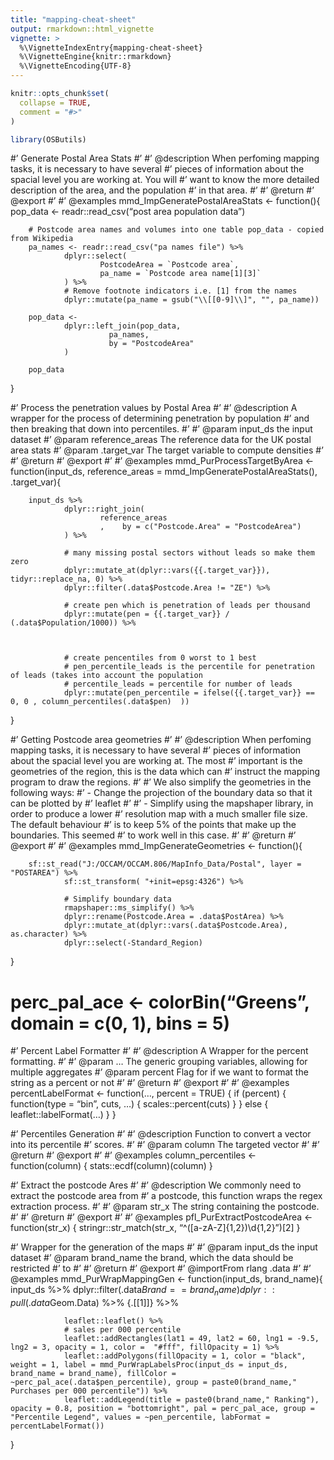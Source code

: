 ```yaml
---
title: "mapping-cheat-sheet"
output: rmarkdown::html_vignette
vignette: >
  %\VignetteIndexEntry{mapping-cheat-sheet}
  %\VignetteEngine{knitr::rmarkdown}
  %\VignetteEncoding{UTF-8}
---
```


```r
knitr::opts_chunk$set(
  collapse = TRUE,
  comment = "#>"
)
```

```r
library(OSButils)
```



#' Generate Postal Area Stats
#'
#' @description When perfoming mapping tasks, it is necessary to have several
#'   pieces of information about the spacial level you are working at. You will
#'   want to know the more detailed description of the area, and the population
#'   in that area.
#'
#' @return
#' @export
#'
#' @examples
mmd_ImpGeneratePostalAreaStats <- function(){
        pop_data <- readr::read_csv("post area population data")

        # Postcode area names and volumes into one table pop_data - copied from Wikipedia
        pa_names <- readr::read_csv("pa names file") %>%
                dplyr::select(
                        PostcodeArea = `Postcode area`,
                        pa_name = `Postcode area name[1][3]`
                ) %>%
                # Remove footnote indicators i.e. [1] from the names
                dplyr::mutate(pa_name = gsub("\\[[0-9]\\]", "", pa_name))

        pop_data <-
                dplyr::left_join(pop_data,
                          pa_names,
                          by = "PostcodeArea"
                )

        pop_data
}

#' Process the penetration values by Postal Area
#'
#' @description A wrapper for the process of determining penetration by population
#'   and then breaking that down into percentiles.
#'
#' @param input_ds the input dataset
#' @param reference_areas The reference data for the UK postal area stats
#' @param .target_var The target variable to compute densities
#'
#' @return
#' @export
#'
#' @examples
mmd_PurProcessTargetByArea <- function(input_ds, reference_areas = mmd_ImpGeneratePostalAreaStats(),
                                       .target_var){

        input_ds %>%
                dplyr::right_join(
                        reference_areas
                        ,    by = c("Postcode.Area" = "PostcodeArea")
                ) %>%

                # many missing postal sectors without leads so make them zero
                dplyr::mutate_at(dplyr::vars({{.target_var}}), tidyr::replace_na, 0) %>%
                dplyr::filter(.data$Postcode.Area != "ZE") %>%

                # create pen which is penetration of leads per thousand
                dplyr::mutate(pen = {{.target_var}} / (.data$Population/1000)) %>%



                # create pencentiles from 0 worst to 1 best
                # pen_percentile_leads is the percentile for penetration of leads (takes into account the population
                # percentile_leads = percentile for number of leads
                dplyr::mutate(pen_percentile = ifelse({{.target_var}} == 0, 0 , column_percentiles(.data$pen)  ))
}

#' Getting Postcode area geometries
#'
#' @description When perfoming mapping tasks, it is necessary to have several
#'   pieces of information about the spacial level you are working at. The most
#'   important is the geometries of the region, this is the data which can
#'   instruct the mapping program to draw the regions.
#'
#'   We also simplify the geometries in the following ways:
#'   - Change the projection of the boundary data so that it can be plotted by
#'   leaflet
#'
#'   - Simplify using the mapshaper library, in order to produce a lower
#'   resolution map with a much smaller file size. The default behaviour
#'   is to keep 5% of the points that make up the boundaries. This seemed
#'   to work well in this case.
#'
#' @return
#' @export
#'
#' @examples
mmd_ImpGenerateGeometries <- function(){

        sf::st_read("J:/OCCAM/OCCAM.806/MapInfo_Data/Postal", layer = "POSTAREA") %>%
                sf::st_transform( "+init=epsg:4326") %>%

                # Simplify boundary data
                rmapshaper::ms_simplify() %>%
                dplyr::rename(Postcode.Area = .data$PostArea) %>%
                dplyr::mutate_at(dplyr::vars(.data$Postcode.Area), as.character) %>%
                dplyr::select(-Standard_Region)
}


# perc_pal_ace <- colorBin("Greens", domain = c(0, 1), bins = 5)

#' Percent Label Formatter
#'
#' @description A Wrapper for the percent formatting.
#'
#' @param ... The generic grouping variables, allowing for multiple aggregates
#' @param percent Flag for if we want to format the string as a percent or not
#'
#' @return
#' @export
#'
#' @examples
percentLabelFormat <- function(..., percent = TRUE) {
        if (percent) {
                function(type = "bin", cuts, ...) {
                        scales::percent(cuts)
                }
        } else {
                leaflet::labelFormat(...)
        }
}

#' Percentiles Generation
#'
#' @description Function to convert a vector into its percentile
#'   scores.
#'
#' @param column The targeted vector
#'
#' @return
#' @export
#'
#' @examples
column_percentiles <- function(column) {
        stats::ecdf(column)(column)
}



#' Extract the postcode Ares
#'
#' @description We commonly need to extract the postcode area from
#'   a postcode, this function wraps the regex extraction process.
#'
#' @param str_x The string containing the postcode.
#'
#' @return
#' @export
#'
#' @examples
pfl_PurExtractPostcodeArea <- function(str_x) {
        stringr::str_match(str_x, "^([a-zA-Z]{1,2})\\d{1,2}")[2]
}


#' Wrapper for the generation of the maps
#'
#' @param input_ds the input dataset
#' @param brand_name the brand,  which the data should be restricted
#'   to
#'
#' @return
#' @export
#' @importFrom rlang .data
#'
#' @examples
mmd_PurWrapMappingGen <- function(input_ds, brand_name){
        input_ds %>%
                dplyr::filter(.data$Brand == brand_name) %>%
                dplyr::pull(.data$Geom.Data) %>%
                {.[[1]]} %>%

                leaflet::leaflet() %>%
                # sales per 000 percentile
                leaflet::addRectangles(lat1 = 49, lat2 = 60, lng1 = -9.5, lng2 = 3, opacity = 1, color =  "#fff", fillOpacity = 1) %>%
                leaflet::addPolygons(fillOpacity = 1, color = "black", weight = 1, label = mmd_PurWrapLabelsProc(input_ds = input_ds, brand_name = brand_name), fillColor = ~perc_pal_ace(.data$pen_percentile), group = paste0(brand_name," Purchases per 000 percentile")) %>%
                leaflet::addLegend(title = paste0(brand_name," Ranking"), opacity = 0.8, position = "bottomright", pal = perc_pal_ace, group = "Percentile Legend", values = ~pen_percentile, labFormat = percentLabelFormat())
}
